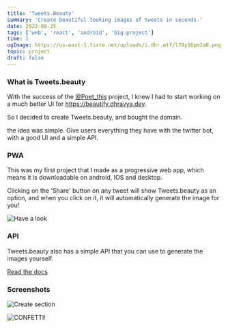 ```yaml
---
title: 'Tweets.Beauty'
summary: 'Create beautiful looking images of tweets in seconds.'
date: 2022-08-25
tags: ['web', 'react', 'android', 'big-project']
time: 1
ogImage: https://us-east-1.tixte.net/uploads/i.dhr.wtf/l78y16pm2a0.png
topic: project
draft: false
---
```


### What is Tweets.beauty

With the success of the [@Poet_this](https://twitter.com/Poet_this) project, I knew I had to start working on a much better UI for https://beautify.dhravya.dev.

So I decided to create Tweets.beauty, and bought the domain.

the idea was simple. Give users everything they have with the twitter bot, with a good UI and a simple API.

### PWA

This was my first project that I made as a progressive web app, which means it is downloadable on android, IOS and desktop.

Clicking on the 'Share' button on any tweet will show Tweets.beauty as an option, and when you click on it, it will automatically generate the image for you!

![Have a look](https://us-east-1.tixte.net/uploads/i.dhr.wtf/l78y707mta0.png)

### API

Tweets.beauty also has a simple API that you can use to generate the images yourself.

[Read the docs](https://api.tweets.beauty/docs)

### Screenshots

![Create section](https://us-east-1.tixte.net/uploads/i.dhr.wtf/l78y9qvk4a0.png)

![CONFETTI!](https://us-east-1.tixte.net/uploads/i.dhr.wtf/l78ya6taha0.png)
